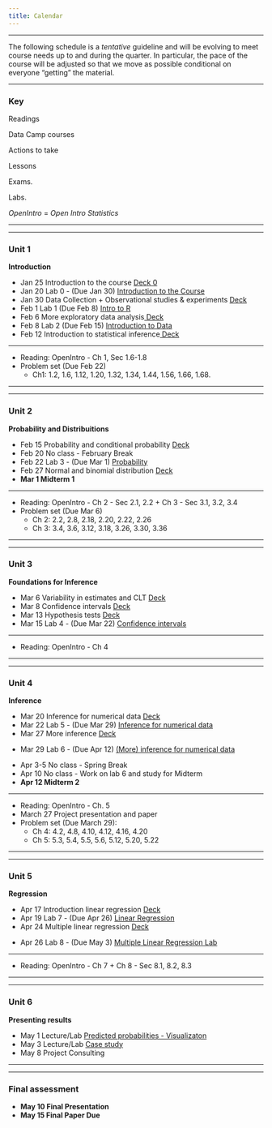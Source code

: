```yaml
---
title: Calendar
---
```


***

<i class="fa fa-warning"></i> The following schedule is a *tentative* guideline and will be evolving to meet course needs up to and during the quarter.
In particular, the pace of the course will be adjusted so that we move as possible conditional on everyone "getting" the material.

***

### Key

<i class="fa fa-book"></i> Readings

<i class="fa fa-code"></i> Data Camp courses

<i class="fa fa-gears"></i> Actions to take

<i class="fa fa-bar-chart"></i> Lessons

<i class="fa fa-puzzle-piece"></i> Exams.

<i class="fa fa-flask"></i> Labs.

*OpenIntro* = *Open Intro Statistics*

***
***
### Unit 1

**Introduction**


<ul class="fa-ul">
<li><i class="fa-li fa fa-bar-chart"></i>    Jan 25 Introduction to the course <a target = "_blank" href="./Slides/00_intro/topic0.pdf">Deck 0</a>
<li><i class="fa-li fa fa-flask"></i>        Jan 20 Lab 0 - (Due Jan 30) <a target="_blank" href=./Labs/lab0/lab0.html>Introduction to the Course</a>
<li><i class="fa-li fa fa-bar-chart"></i>    Jan 30 Data Collection + Observational studies & experiments <a target="_blank" href="./Slides/01_unit1/deck1/deck-1-1.pdf"> Deck</a>
<li><i class="fa-li fa fa-flask"></i>        Feb 1  Lab 1 (Due Feb 8) <a href=./Labs/lab1/intro_to_r.html>Intro to R</a>
<li><i class="fa-li fa fa-bar-chart"></i>    Feb 6  More exploratory data analysis<a target="_blank" href="./Slides/01_unit1/u1_deck3/u1_deck3.pdf"> Deck</a>
<li><i class="fa-li fa fa-flask"></i>        Feb 8  Lab 2 (Due Feb 15) <a target="_blank" href=./Labs/lab2/introduction_to_data.html> Introduction to Data</a>
<li><i class="fa-li fa fa-bar-chart"></i>    Feb 12 Introduction to statistical inference<a target="_blank" href="./Slides/01_unit1/u1_deck4/u1_deck4.pdf"> Deck </a>
</ul>
***
<ul class="fa-ul">
<li><i class="fa-li fa fa-book"></i> Reading:  OpenIntro -  Ch 1, Sec 1.6-1.8</a>
<li><i class="fa-li fa fa-gears"></i> Problem set (Due Feb 22)
  <ul>
  <li> Ch1:  1.2, 1.6, 1.12, 1.20, 1.32, 1.34, 1.44, 1.56, 1.66, 1.68.  </a>
  </ul>
</ul>
***
***

###  Unit 2

**Probability and Distribuitions**

<ul class="fa-ul">
<li><i class="fa-li fa fa-bar-chart"></i>    Feb 15 	Probability and conditional probability <a target="_blank" href="./Slides/02_unit2/deck1/u2_deck1.pdf"> Deck</a>
<li><i class="fa-li fa fa-bar-chart"></i>    Feb 20  	No class - February Break </a>
<li><i class="fa-li fa fa-flask"></i>        Feb 22   Lab 3 - (Due Mar 1) <a target="_blank" href=./Labs/lab0/lab0.html>Probability</a>
<li><i class="fa-li fa fa-bar-chart"></i>    Feb 27  	Normal and binomial distribution <a target="_blank" href="./Slides/02_unit2/deck3/u2_deck3.pdf"> Deck</a>
<li><i class="fa-li fa fa-puzzle-piece"></i> **Mar 1  Midterm 1** </a>
</ul>


***

<ul class="fa-ul">
<li><i class="fa-li fa fa-book"></i> Reading:  OpenIntro - Ch 2 - Sec 2.1, 2.2 + Ch 3 - Sec 3.1, 3.2, 3.4</a>
<li><i class="fa-li fa fa-gears"></i> Problem set (Due Mar 6)
  <ul> 
  <li> Ch 2: 2.2, 2.8, 2.18, 2.20, 2.22, 2.26
  <li> Ch 3: 3.4, 3.6, 3.12, 3.18, 3.26, 3.30, 3.36 </a>
  </ul>
</ul>
***
***



### Unit 3

**Foundations for Inference** 

<ul class="fa-ul">
<li><i class="fa-li fa fa-bar-chart"></i>    Mar 6 	Variability in estimates and CLT  <a target="_blank" href="./Slides/03_unit3/deck1/u3_deck1.pdf"> Deck </a>
<li><i class="fa-li fa fa-bar-chart"></i>    Mar 8 	Confidence intervals  <a target="_blank" href="./Slides/03_unit3/deck2/u3_deck2.pdf"> Deck </a>
<li><i class="fa-li fa fa-bar-chart"></i>    Mar 13 	 Hypothesis tests  <a target="_blank" href="./Slides/03_unit3/deck3/u3_deck3.pdf"> Deck</a>
<li><i class="fa-li fa fa-flask"></i>        Mar 15  Lab 4 - (Due Mar 22) <a target="_blank" href=./Labs/lab4/confidence_intervals.html>Confidence intervals</a>
</ul>


***

<ul class="fa-ul">
<li><i class="fa-li fa fa-book"></i> Reading:  OpenIntro -  Ch 4</a>
</ul>
***
***

### Unit 4

**Inference**

<ul class="fa-ul">
<li><i class="fa-li fa fa-bar-chart"></i>    Mar 20  Inference for numerical data  <a target="_blank" href="./Slides/04_unit4/deck1/u4_deck1.pdf"> Deck </a>
<li><i class="fa-li fa fa-flask"></i>        Mar 22  Lab 5 - (Due Mar 29) <a target="_blank" href=./Labs/lab5/inf_for_numerical_data.html>Inference for numerical data</a>
<li><i class="fa-li fa fa-bar-chart"></i>    Mar 27  More inference  <a target="_blank" href="./Slides/04_unit4/deck4/u4_deck4.pdf"> Deck</a>
<li><i class="fa-li fa fa-flask"></i>        Mar 29  Lab 6 - (Due Apr 12) <a target="_blank" href=./Labs/lab6/more_inf_for_numerical_data.html>(More) inference for numerical data</a>


<li><i class="fa-li  fa fa-exclamation"></i>    Apr 3-5 No class - Spring Break 
<li><i class="fa-li fa fa-object-ungroup"></i>    Apr 10 No class - Work on lab 6 and study for Midterm  
<li><i class="fa-li fa fa-puzzle-piece"></i> **Apr 12  Midterm 2** </a>
</ul>



***
<ul class="fa-ul">
<li><i class="fa-li fa fa-book"></i> Reading:  OpenIntro -  Ch. 5</a>
<li><i class="fa-li fa fa-microphone"></i> March 27 Project presentation and paper
<li><i class="fa-li fa fa-gears"></i> Problem set (Due March 29):    </a>
  <ul> 
  <li> Ch 4: 4.2, 4.8, 4.10, 4.12,  4.16, 4.20
  <li> Ch 5: 5.3, 5.4, 5.5, 5.6, 5.12, 5.20, 5.22 </a>
  </ul>
</ul>

***
***



### Unit 5
**Regression**


<ul class="fa-ul">
<li><i class="fa-li fa fa-bar-chart"></i>    Apr 17  Introduction linear regression  <a target="_blank" href="./Slides/unit4/deck-1-2.pdf"> Deck</a>
<li><i class="fa-li fa fa-flask"></i>        Apr 19  Lab 7 - (Due Apr 26) <a target="_blank" href=./Labs/lab7/simple_regression.html>Linear Regression</a>
<li><i class="fa-li fa fa-bar-chart"></i>    Apr 24 Multiple linear regression  <a target="_blank" href="./Slides/unit4/deck-1-2.pdf"> Deck</a>
<li><i class="fa-li fa fa-flask"></i>        Apr 26   Lab 8 - (Due May 3) <a target="_blank" href=./Labs/lab0/lab0.html>Multiple Linear Regression Lab</a>

</ul>


***

<ul class="fa-ul">
<li><i class="fa-li fa fa-book"></i> Reading:  OpenIntro  - Ch 7 + Ch 8 - Sec 8.1, 8.2, 8.3</a>
</ul>

***
***


### Unit 6
**Presenting results**


<ul class="fa-ul">

<li><i class="fa-li fa fa-flask"></i>        May 1   Lecture/Lab <a target="_blank" href=./Labs/lab0/lab0.html>Predicted probabilities -  Visualizaton </a>
<li><i class="fa-li fa fa-flask"></i>        May 3    Lecture/Lab <a target="_blank" href=./Labs/lab0/lab0.html>Case study</a>
<li><i class="fa-li fa"></i>        May 8   Project Consulting
</ul>

***
***

### Final assessment

<ul class="fa-ul">
<li><i class="fa-li fa fa-microphone"></i>**May  10  Final Presentation** 
<li><i class="fa-li fa fa-file-text-o"></i> **May  15  Final Paper Due** 
</ul>
